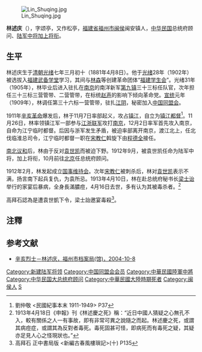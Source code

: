 [[File:Lin_Shuqing.jpg|thumb]]

'''林述庆'''（{{bd|1881年|4月8日|1913年|4月16日|L林}}），字颂亭，又作松亭，[[福建省|福建省]][[福州市|福州市]][[闽侯|闽侯]]闽安镇人，[[中华民国|中华民国]]总统府顾问、[[中将加上将衔|陆军中将加上将衔]]。

==生平==
林述庆生于[[清朝|清朝]][[光绪|光绪]]七年三月初十（1881年4月8日）。他于[[光绪|光绪]]28年（1902年）被选拔入[[福建武备学堂|福建武备学堂]]学习，其间与[[林森|林森]]等创建革命团体“[[福建学生会|福建学生会]]”。光绪31年（1905年），林毕业后进入驻扎在[[南京|南京]]的南洋新军[[陆军第九镇|第九镇]]三十三标任队官，次年担任三十三标三营管带、二营管带，在标统[[赵声|赵声]]的影响下倾向革命党。[[宣统|宣统]]元年（1909年），林调任第三十六标一营管带，驻扎[[江阴|江阴]]，秘密加入[[中国同盟会|中国同盟会]]。

1911年[[辛亥革命|辛亥革命]]爆发后，林于11月7日率部起义，攻占[[镇江|镇江]]，自立为[[镇江都督|镇江都督]]<ref>劉仲敬 <民國紀事本末 1911-1949> P37</ref>。11月26日，林率领镇江军一部参与[[江浙联军|江浙联军]]攻打[[南京|南京]]，12月2日率军首先攻入南京，自命为江宁临时都督。后因与浙军发生矛盾，被迫率部离开南京，渡江北上，任北伐临淮总司令，江宁临时都督一职在[[宋教仁|宋教仁]]斡旋下由[[程德全|程德全]]接任。

[[南北议和|南北议和]]后，林由于反对[[袁世凯|袁世凯]]而被迫下野。1912年9月，被袁世凯任命为陆军中将，加上将衔，10月前往[[北京|北京]]任总统府顾问。

1912年2月，林发起成立[[国事维持会|国事维持会]]。次年[[宋教仁|宋教仁]]被刺杀后，林对[[袁世凯|袁世凯]]表示不满，扬言南下起兵复仇，为袁所忌。1913年4月10日，林在赴总统府秘书长[[梁士诒|梁士诒]]举行的家宴后暴病，全身長滿膿痘，4月16日去世，多有认为其被毒杀者。<ref>1913年4月18日《申報》刊《林述慶之死》稱：“近日中國人猜疑之心無孔不入，較有關係之人一有事故，即有非常可異之說隨之而起。林述慶之死，或謂其病痘症，或謂其為反對者毒死。毒死固甚可怪，即病死而有毒死之疑，其疑亦足見人心之怪現狀也。”</ref>

高拜石認為是遭袁世凱下令，梁士詒邀宴毒殺<ref>高拜石 正中書局版 <新編古春風樓瑣記>(十) P135</ref>。

==注釋==
{{reflist}}

==参考文献==
{{commonscat|Lin Shuqing}}
{{reflist}}
*[http://www.fzda.gov.cn/tslmshow.asp?id=3101 辛亥烈士－林述庆，福州市档案局(馆)，2004-10-8] {{Wayback|url=http://www.fzda.gov.cn/tslmshow.asp?id=3101 |date=20160307140305 }}

{{DEFAULTSORT:L}}
[[Category:新建陆军将领|Category:新建陆军将领]]
[[Category:中国同盟会会员|Category:中国同盟会会员]]
[[Category:中華民國陸軍中將|Category:中華民國陸軍中將]]
[[Category:中华民国大总统府顾问|Category:中华民国大总统府顾问]]
[[Category:中華民國大陸時期死者|Category:中華民國大陸時期死者]]
[[Category:闽侯人|Category:闽侯人]]
[[Category:林姓|S]]